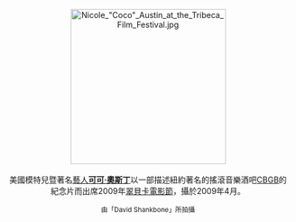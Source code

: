 <center>
[[File:Nicole_"Coco"_Austin_at_the_Tribeca_Film_Festival.jpg|275px]]
<br><br>
美國模特兒暨著名[[藝人|藝人]]'''[[可可·奧斯丁|可可·奧斯丁]]'''以一部描述紐約著名的搖滾音樂酒吧[[CBGB|CBGB]]的紀念片而出席2009年[[翠貝卡電影節|翠貝卡電影節]]，攝於2009年4月。
<p>
<small>由「David Shankbone」所拍攝</small>
</center>